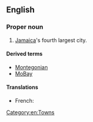 ==English==

===Proper noun===
{{en-proper noun|head=[[Montego]] [[bay|Bay]]}}

# [[Jamaica]]'s fourth largest city.

====Derived terms====
* [[Montegonian]]
* [[MoBay]] {{qualifier|abbreviation}}

====Translations====
{{trans-top|city}}
* French: {{t-|fr|Montego Bay}}
{{trans-mid}}
{{trans-bottom}}

[[Category:en:Towns]]